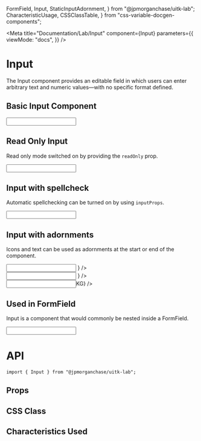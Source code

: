   FormField,
  Input,
  StaticInputAdornment,
} from "@jpmorganchase/uitk-lab";
  CharacteristicUsage,
  CSSClassTable,
} from "css-variable-docgen-components";

<Meta
  title="Documentation/Lab/Input"
  component={Input}
  parameters={{
    viewMode: "docs",
  }}
/>

# Input

The Input component provides an editable field in which users can enter arbitrary text and numeric values—with no specific format defined.

## Basic Input Component

<Canvas>
  <Story name="Basic Input" decorators={[withFlexGap]}>
    <Input defaultValue={"Value"} style={{ width: "292px" }} />
  </Story>
</Canvas>

## Read Only Input

Read only mode switched on by providing the `readOnly` prop.

<Canvas>
  <Story name="Read Only" decorators={[withFlexGap]}>
    <Input
      defaultValue={"Read Only Input"}
      readOnly
      style={{ width: "292px" }}
    />
  </Story>
</Canvas>

## Input with spellcheck

Automatic spellchecking can be turned on by using `inputProps`.

<Canvas>
  <Story name="Input with spellcheck" decorators={[withFlexGap]}>
    <Input
      defaultValue="This is a comment. It contains several sentences, with words spelt correctly or incorectly. Click to see Spellcheck take effect."
      style={{ width: "292px" }}
      inputProps={{ spellCheck: true }}
    />
  </Story>
</Canvas>

## Input with adornments

Icons and text can be used as adornments at the start or end of the component.

<Canvas>
  <Story name="Input with adornments" decorators={[withFlexGap]}>
    <div>
      <Input
        defaultValue="Prefix: Icon"
        startAdornment={
          <StaticInputAdornment>
            <CallIcon />
          </StaticInputAdornment>
        }
      />
      <div style={{ height: "15px" }} />
      <Input
        defaultValue="Suffix: Icon"
        endAdornment={
          <StaticInputAdornment>
            <CalendarIcon />
          </StaticInputAdornment>
        }
      />
      <div style={{ height: "15px" }} />
      <Input
        defaultValue="Suffix: Text"
        endAdornment={<StaticInputAdornment>KG</StaticInputAdornment>}
      />
    </div>
  </Story>
</Canvas>

## Used in FormField

Input is a component that would commonly be nested inside a FormField.

<Canvas>
  <Story name="Used in FormField" decorators={[withFlexGap]}>
    <FormField label="ADA compliant label" style={{ width: 292 }}>
      <Input defaultValue="Value" />
    </FormField>
  </Story>
</Canvas>

# API

```
import { Input } from "@jpmorganchase/uitk-lab";
```

## Props

<ArgsTable of={Input} />

## CSS Class

<CSSClassTable of={Input} />

## Characteristics Used

<CharacteristicUsage of={Input} />
